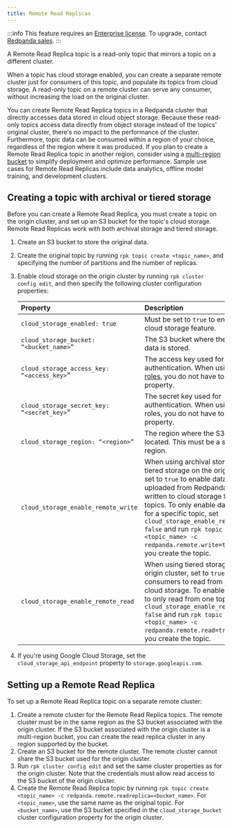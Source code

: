 ```yaml
---
title: Remote Read Replicas
---
```


<head>
    <meta name="title" content="Remote Read Replicas | Redpanda Docs"/>
    <meta name="description" content="A Remote Read Replica topic is a read-only topic that mirrors a topic on a different cluster."/>
</head>

:::info
This feature requires an [Enterprise license](/docs/introduction/licensing). To upgrade, contact [Redpanda sales](https://redpanda.com/try-redpanda).
:::

A Remote Read Replica topic is a read-only topic that mirrors a topic on a different cluster.

When a topic has cloud storage enabled, you can create a separate remote cluster just for consumers of this topic, and populate its topics from cloud storage. A read-only topic on a remote cluster can serve any consumer, without increasing the load on the original cluster.

You can create Remote Read Replica topics in a Redpanda cluster that directly accesses data stored in cloud object storage. Because these read-only topics access data directly from object storage instead of the topics' original cluster, there's no impact to the performance of the cluster. Furthermore, topic data can be consumed within a region of your choice, regardless of the region where it was produced. If you plan to create a Remote Read Replica topic in another region, consider using a [multi-region bucket](https://aws.amazon.com/s3/features/multi-region-access-points/) to simplify deployment and optimize performance. Sample use cases for Remote Read Replicas include data analytics, offline model training, and development clusters.

## Creating a topic with archival or tiered storage

Before you can create a Remote Read Replica, you must create a topic on the origin cluster, and set up an S3 bucket for the topic's cloud storage. Remote Read Replicas work with both archival storage and tiered storage.

1. Create an S3 bucket to store the original data.
2. Create the original topic by running `rpk topic create <topic_name>`, and specifying the number of partitions and the number of replicas.
3. Enable cloud storage on the origin cluster by running `rpk cluster config edit`, and then specify the following cluster configuration properties:

    | Property | Description |
    | :------  | :---------  |
    | `cloud_storage_enabled: true` | Must be set to `true` to enable the cloud storage feature. |
    | `cloud_storage_bucket: “<bucket_name>”` | The S3 bucket where the original data is stored. |
    | `cloud_storage_access_key: “<access_key>”` | The access key used for authentication. When using [IAM roles](/docs/security/iam-roles), you do not have to specify this property. |
    | `cloud_storage_secret_key: “<secret_key>”` | The secret key used for authentication.  When using IAM roles, you do not have to specify this property. |
    | `cloud_storage_region: “<region>”` | The region where the S3 bucket is located. This must be a supported region. |
    | `cloud_storage_enable_remote_write` | When using archival storage or tiered storage on the origin cluster, set to `true` to enable data to be uploaded from Redpanda and written to cloud storage for all topics. To only enable data upload for a specific topic, set `cloud_storage_enable_remote_write: false` and run `rpk topic create <topic_name> -c redpanda.remote.write=true` when you create the topic. |
    | `cloud_storage_enable_remote_read` | When using tiered storage on the origin cluster, set to `true` to enable consumers to read from all topics in cloud storage. To enable consumers to only read from one topic, set `cloud_storage_enable_remote_read: false` and run `rpk topic create <topic_name> -c redpanda.remote.read=true` when you create the topic.
4. If you're using Google Cloud Storage, set the `cloud_storage_api_endpoint` property to `storage.googleapis.com`.

## Setting up a Remote Read Replica

To set up a Remote Read Replica topic on a separate remote cluster:

1. Create a remote cluster for the Remote Read Replica topics. The remote cluster must be in the same region as the S3 bucket associated with the origin cluster. If the S3 bucket associated with the origin cluster is a multi-region bucket, you can create the read replica cluster in any region supported by the bucket.
2. Create an S3 bucket for the remote cluster. The remote cluster cannot share the S3 bucket used for the origin cluster. 
3. Run `rpk cluster config edit` and set the same cluster properties as for the origin cluster. Note that the credentials must allow read access to the S3 bucket of the origin cluster.
4. Create the Remote Read Replica topic by running `rpk topic create <topic_name> -c redpanda.remote.readreplica=<bucket_name>`. For `<topic_name>`, use the same name as the original topic. For `<bucket_name>`, use the S3 bucket specified in the `cloud_storage_bucket` cluster configuration property for the origin cluster.